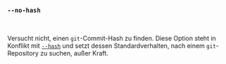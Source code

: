 ### `--no-hash`

<br />

Versucht nicht, einen `git`-Commit-Hash zu finden.
Diese Option steht in Konflikt mit [`--hash`](#--hash-hash)
und setzt dessen Standardverhalten, nach einem `git`-Repository zu suchen, außer Kraft.